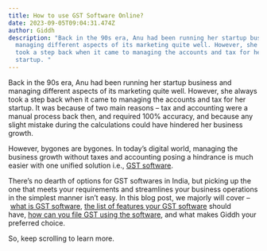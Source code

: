 ```yaml
---
title: How to use GST Software Online?
date: 2023-09-05T09:04:31.474Z
author: Giddh
description: "Back in the 90s era, Anu had been running her startup business and
  managing different aspects of its marketing quite well. However, she always
  took a step back when it came to managing the accounts and tax for her
  startup. "
---
```

Back in the 90s era, Anu had been running her startup business and managing different aspects of its marketing quite well. However, she always took a step back when it came to managing the accounts and tax for her startup. It was because of two main reasons – tax and accounting were a manual process back then, and required 100% accuracy, and because any slight mistake during the calculations could have hindered her business growth.

However, bygones are bygones. In today’s digital world, managing the business growth without taxes and accounting posing a hindrance is much easier with one unified solution i.e., [GST software](https://giddh.com/gst/).

There’s no dearth of options for GST softwares in India, but picking up the one that meets your requirements and streamlines your business operations in the simplest manner isn’t easy. In this blog post, we majorly will cover – [what is GST software](https://giddh.com/guide/gst-kya-hai-hindi/), [the list of features your GST software](https://giddh.com/all-features/) should have, [how can you file GST using the software](https://giddh.com/blog/gst-returns/), and what makes Giddh your preferred choice.

So, keep scrolling to learn more.